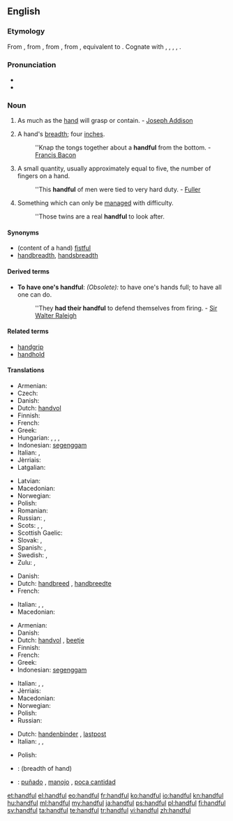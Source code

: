 ==English==

===Etymology===
From {{etyl|enm}}, from {{etyl|ang}} {{term|handful||handful|lang=ang}}, from {{proto|Germanic|handfullan||handfullō||handfulljô|handful|lang=en}}, from {{proto|Germanic|handuz|hand|fullaz|full|lang=en}}, equivalent to {{compound|hand|full|t2=fullness, plenty}}. Cognate with {{etyl|fy|-}} {{term|hânfol||handful|lang=fy}}, {{etyl|nl|-}} {{term|handvol||handful|lang=nl}}, {{etyl|da|-}} {{term|håndfuld||handful|lang=da}}, {{etyl|sv|-}} {{term|handfull||handfull|lang=sv}}, {{etyl|is|-}} {{term|handfylli||handful|lang=is}}.

===Pronunciation===
* {{audio|en-us-handful.ogg|Audio (US)}}
* {{IPA|/ˈhæn(d)fʊl/|lang=en}}

===Noun===
{{en-noun|pl2=handsful}}

# As much as the [[hand]] will grasp or contain. - [[w:Joseph Addison|Joseph Addison]]
# {{obsolete}} A hand's [[breadth]]; four [[inch]]es.
#: ''Knap the tongs together about a '''handful''' from the bottom. - [[w:Francis Bacon|Francis Bacon]]
# A small quantity, usually approximately equal to five, the number of fingers on a hand.
#: ''This '''handful''' of men were tied to very hard duty. - [[Fuller]]
# Something which can only be [[manage]]d with difficulty.
#: ''Those twins are a real '''handful''' to look after.

====Synonyms====
* (content of a hand) [[fistful]]
* [[handbreadth]], [[handsbreadth]]

====Derived terms====
* '''To have one's handful''': ''(Obsolete):'' to have one's hands full; to have all one can do.
*: ''They '''had their handful''' to defend themselves from firing. - [[w:Sir Walter Raleigh|Sir Walter Raleigh]]

====Related terms====
* [[handgrip]]
* [[handhold]]

====Translations====
{{trans-top|amount held in hand}}
* Armenian: {{t-|hy|բուռ|tr=buṙ}}
* Czech: {{t+|cs|hrst|f}}
* Danish: {{t-|da|håndfuld|c}}
* Dutch: [[handvol]] {{n}}
* Finnish: {{t+|fi|kourallinen}}
* French: {{t+|fr|poignée|f}}
* Greek: {{t+|el|χούφτα|f|tr=choúfta}}
* Hungarian: {{t+|hu|marék}},  {{t-|hu|maréknyi}},  {{t+|hu|marok}},  {{t+|hu|maroknyi}}
* Indonesian: [[genggam|segenggam]]
* Italian: {{t+|it|manciata}},  {{t+|it|pugno}}
* Jèrriais: {{tø|roa-jer|pouongnie|f}}
* Latgalian: {{tø|ltg|sauve}}
{{trans-mid}}
* Latvian: {{t-|lv|sauja}}
* Macedonian: {{t-|mk|грст|m|tr=g'rst}}
* Norwegian: {{t-|no|håndfull|m}}
* Polish: {{t+|pl|garść|f}}
* Romanian: {{t-|ro|mănunchi}}
* Russian: {{t+|ru|горсть|f|tr=gorst'}}, {{t+|ru|пригоршня|f|tr=prigoršn'a}}
* Scots: {{tø|sco|haundfu}}, {{tø|sco|luiffu}}, {{tø|sco|nievefu}}
* Scottish Gaelic: {{t-|gd|làn cròige|f}}
* Slovak: {{t-|sk|hrsť|f}}, {{t-|sk|hŕstka|f}}
* Spanish: {{t+|es|manojo|m}}, {{t-|es|puñado|m}}
* Swedish: {{t+|sv|handfull|c}}, {{t+|sv|näve|c}}
* Zulu: {{t|zu|isandla|c7|c8}}, {{t|zu|ukhweshe|c11|c10}}
{{trans-bottom}}

{{trans-top|breadth of hand}}
* Danish: {{t-|da|håndsbred|c}}
* Dutch: [[handbreed]] {{n}}, [[handbreedte]]
* French: {{t+|fr|manipule}}
{{trans-mid}}
* Italian: {{t+|it|manipolo}},  {{t-|it|gruppetto}},  {{t+|it|pugno}}
* Macedonian: {{t-|mk|грст|m|tr=g'rst}}
{{trans-bottom}}

{{trans-top|small quantity}}
* Armenian: {{t-|hy|բուռ|tr=buṙ}}
* Danish: {{t-|da|håndfuld|c}}
* Dutch: [[handvol]] {{n}}, [[beetje]] {{n}}
* Finnish: {{t+|fi|kourallinen}}
* French: {{t+|fr|poignée|f}}
* Greek: {{t+|el|χούφτα|f|tr=choúfta}}
* Indonesian: [[genggam|segenggam]]
{{trans-mid}}
* Italian: {{t+|it|manciata|f}},  {{t+|it|pugno|m}},  {{t+|it|manipolo}}
* Jèrriais: {{tø|roa-jer|pouongnie|f}}
* Macedonian: {{t-|mk|грст|m|tr=g'rst}}
* Norwegian: {{t-|no|håndfull|m}}
* Polish: {{t+|pl|garść|f}}
* Russian: {{t+|ru|горстка|f|tr=górstka}}
{{trans-bottom}}

{{trans-top|handled with difficulty}}
* Dutch: [[handenbinder]] {{m}}, [[lastpost]]
* Italian: {{t-|it|indisciplinato}},  {{t+|it|irrequieto}},  {{t+|it|birichino}}
{{trans-mid}}
* Polish: {{t-|pl|trudne do zniesienia}}
{{trans-bottom}}

{{checktrans-top}}
* {{ttbc|no}}: {{t-|no|knyttneve|m}} (breadth of hand)
{{trans-mid}}
* {{ttbc|es}}: [[puñado]] {{m}}, [[manojo]] {{m}}, [[poca cantidad]] {{f}}
{{trans-bottom}}

[[et:handful]]
[[el:handful]]
[[eo:handful]]
[[fr:handful]]
[[ko:handful]]
[[io:handful]]
[[kn:handful]]
[[hu:handful]]
[[ml:handful]]
[[my:handful]]
[[ja:handful]]
[[ps:handful]]
[[pl:handful]]
[[fi:handful]]
[[sv:handful]]
[[ta:handful]]
[[te:handful]]
[[tr:handful]]
[[vi:handful]]
[[zh:handful]]